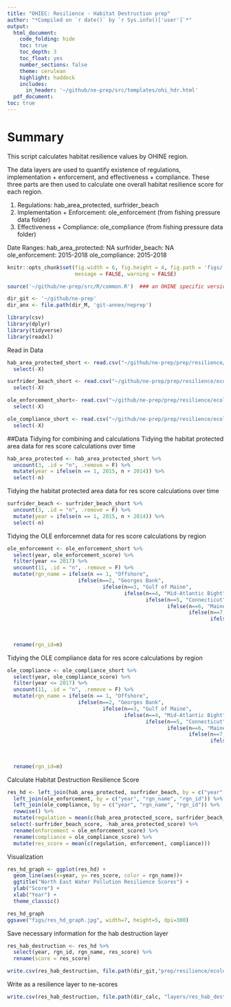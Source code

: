 ```yaml
---
title: "OHIEC: Resilience - Habitat Destruction prep"
author: "*Compiled on `r date()` by `r Sys.info()['user']`*"
output: 
  html_document:
    code_folding: hide
    toc: true
    toc_depth: 3
    toc_float: yes
    number_sections: false
    theme: cerulean
    highlight: haddock
    includes: 
      in_header: '~/github/ne-prep/src/templates/ohi_hdr.html'
  pdf_document:
toc: true
---
```


# Summary

This script calculates habitat resilience values by OHINE region. 

The data layers are used to quantify existence of regulations, implementation + enforcement, and effectiveness + compliance. These three parts are then used to calculate one overall habitat resilience score for each region. 

1. Regulations: hab_area_protected, surfrider_beach
2. Implementation + Enforcement: ole_enforcement (from fishing pressure data folder)
3. Effectiveness + Compliance: ole_compliance (from fishing pressure data folder)

Date Ranges:
hab_area_protected: NA
surfrider_beach: NA
ole_enforcement: 2015-2018
ole_compliance: 2015-2018


``` r
knitr::opts_chunk$set(fig.width = 6, fig.height = 4, fig.path = 'figs/',
                      message = FALSE, warning = FALSE)

source('~/github/ne-prep/src/R/common.R')  ### an OHINE specific version of common.R

dir_git <- '~/github/ne-prep'
dir_anx <- file.path(dir_M, 'git-annex/neprep')

library(csv)
library(dplyr)
library(tidyverse)
library(readxl)
```

Read in Data
```r
hab_area_protected_short <- read.csv("~/github/ne-prep/prep/resilience/ecological/habitat_destruction/data/hab_area_protected.csv") %>% 
  select(-X)

surfrider_beach_short <- read.csv("~/github/ne-prep/prep/resilience/ecological/habitat_destruction/data/surfrider_beach.csv") %>% 
  select(-X) 

ole_enforcement_short<- read.csv("~/github/ne-prep/prep/resilience/ecological/fishing_pressure/data/ole_enforcement.csv") %>% 
  select(-X)

ole_compliance_short <- read.csv("~/github/ne-prep/prep/resilience/ecological/fishing_pressure/data/ole_compliance.csv") %>% 
  select(-X)
```

##Data Tidying for combining and calculations
Tidying the habitat protected area data for res score calculations over time
```r
hab_area_protected <- hab_area_protected_short %>% 
  uncount(3, .id = "n", .remove = F) %>%
  mutate(year = ifelse(n == 1, 2015, n + 2014)) %>% 
  select(-n)
```

Tidying the habitat protected area data for res score calculations over time
```r
surfrider_beach <- surfrider_beach_short %>% 
  uncount(3, .id = "n", .remove = F) %>%
  mutate(year = ifelse(n == 1, 2015, n + 2014)) %>% 
  select(-n)
```

Tidying the OLE enforcemnet data for res score calculations by region
```r
ole_enforcement <- ole_enforcement_short %>% 
  select(year, ole_enforcement_score) %>% 
  filter(year <= 2017) %>% 
  uncount(11, .id = "n", .remove = F) %>%
  mutate(rgn_name = ifelse(n == 1, "Offshore", 
                       ifelse(n==2, "Georges Bank",
                               ifelse(n==3, "Gulf of Maine",
                                      ifelse(n==4, "Mid-Atlantic Bight",
                                             ifelse(n==5, "Connecticut",
                                                    ifelse(n==6, "Maine",
                                                           ifelse(n==7, "Massachusetts-North",
                                                                  ifelse(n==8, "Massachusetts-South",
                                                                         ifelse(n==9, "New Hampshire",
                                                                                ifelse(n==10, "New York",
                                                                                       "Rhode Island"))))))))))) %>%
  rename(rgn_id=n)
```

Tidying the OLE compliance data for res score calculations by region
```r
ole_compliance <- ole_compliance_short %>% 
  select(year, ole_compliance_score) %>% 
  filter(year <= 2017) %>% 
  uncount(11, .id = "n", .remove = F) %>%
  mutate(rgn_name = ifelse(n == 1, "Offshore", 
                       ifelse(n==2, "Georges Bank",
                               ifelse(n==3, "Gulf of Maine",
                                      ifelse(n==4, "Mid-Atlantic Bight",
                                             ifelse(n==5, "Connecticut",
                                                    ifelse(n==6, "Maine",
                                                           ifelse(n==7, "Massachusetts-North",
                                                                  ifelse(n==8, "Massachusetts-South",
                                                                         ifelse(n==9, "New Hampshire",
                                                                                ifelse(n==10, "New York",
                                                                                       "Rhode Island"))))))))))) %>%
  rename(rgn_id=n)
```

Calculate Habitat Destruction Resilience Score 
```r
res_hd <- left_join(hab_area_protected, surfrider_beach, by = c("year", "rgn_name", "rgn_id")) %>% 
  left_join(ole_enforcement, by = c("year", "rgn_name", "rgn_id")) %>% 
  left_join(ole_compliance, by = c("year", "rgn_name", "rgn_id")) %>% 
  rowwise() %>% 
  mutate(regulation = mean(c(hab_area_protected_score, surfrider_beach_score), na.rm=TRUE)) %>% 
 select(-surfrider_beach_score, -hab_area_protected_score) %>% 
  rename(enforcement = ole_enforcement_score) %>% 
  rename(compliance = ole_compliance_score) %>% 
  mutate(res_score = mean(c(regulation, enforcement, compliance)))
```

Visualization
```r
res_hd_graph <- ggplot(res_hd) +
  geom_line(aes(x=year, y= res_score, color = rgn_name))+
  ggtitle("North East Water Pollution Resilience Scores") +
  ylab("Score") +
  xlab("Year") +
  theme_classic() 

res_hd_graph
ggsave("figs/res_hd_graph.jpg", width=7, height=5, dpi=300)
```


Save necessary information for the hab destruction layer
```r
res_hab_destruction <- res_hd %>% 
  select(year, rgn_id, rgn_name, res_score) %>% 
  rename(score = res_score)

write.csv(res_hab_destruction, file.path(dir_git,"prep/resilience/ecological/water_pollution/data/res_hab_destruction.csv"))
```


Write as a resilience layer to ne-scores
```r
write.csv(res_hab_destruction, file.path(dir_calc, "layers/res_hab_destruction.csv"))
```

